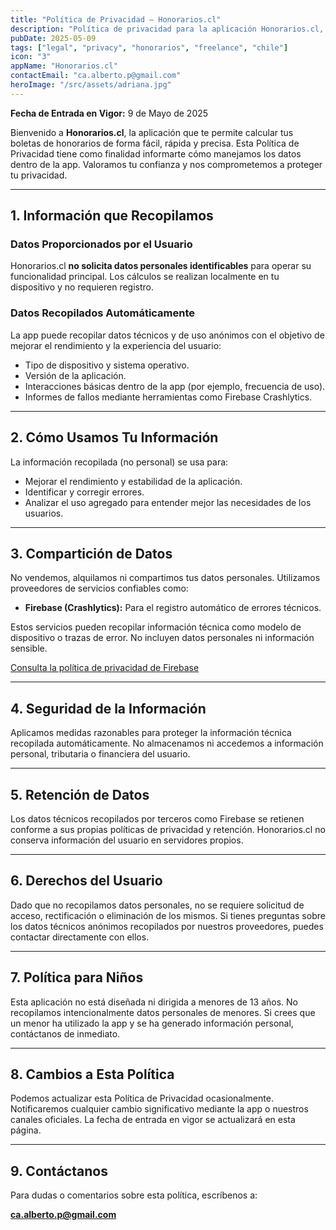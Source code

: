 ```yaml
---
title: "Política de Privacidad – Honorarios.cl"
description: "Política de privacidad para la aplicación Honorarios.cl, orientada a profesionales independientes y freelancers en Chile."
pubDate: 2025-05-09
tags: ["legal", "privacy", "honorarios", "freelance", "chile"]
icon: "3"
appName: "Honorarios.cl"
contactEmail: "ca.alberto.p@gmail.com"
heroImage: "/src/assets/adriana.jpg"
---
```


**Fecha de Entrada en Vigor:** 9 de Mayo de 2025

Bienvenido a **Honorarios.cl**, la aplicación que te permite calcular tus boletas de honorarios de forma fácil, rápida y precisa. Esta Política de Privacidad tiene como finalidad informarte cómo manejamos los datos dentro de la app. Valoramos tu confianza y nos comprometemos a proteger tu privacidad.

---

## 1. Información que Recopilamos

### Datos Proporcionados por el Usuario

Honorarios.cl **no solicita datos personales identificables** para operar su funcionalidad principal. Los cálculos se realizan localmente en tu dispositivo y no requieren registro.

### Datos Recopilados Automáticamente

La app puede recopilar datos técnicos y de uso anónimos con el objetivo de mejorar el rendimiento y la experiencia del usuario:

- Tipo de dispositivo y sistema operativo.
- Versión de la aplicación.
- Interacciones básicas dentro de la app (por ejemplo, frecuencia de uso).
- Informes de fallos mediante herramientas como Firebase Crashlytics.

---

## 2. Cómo Usamos Tu Información

La información recopilada (no personal) se usa para:

- Mejorar el rendimiento y estabilidad de la aplicación.
- Identificar y corregir errores.
- Analizar el uso agregado para entender mejor las necesidades de los usuarios.

---

## 3. Compartición de Datos

No vendemos, alquilamos ni compartimos tus datos personales. Utilizamos proveedores de servicios confiables como:

- **Firebase (Crashlytics):** Para el registro automático de errores técnicos.

Estos servicios pueden recopilar información técnica como modelo de dispositivo o trazas de error. No incluyen datos personales ni información sensible.

[Consulta la política de privacidad de Firebase](https://policies.google.com/privacy)

---

## 4. Seguridad de la Información

Aplicamos medidas razonables para proteger la información técnica recopilada automáticamente. No almacenamos ni accedemos a información personal, tributaria o financiera del usuario.

---

## 5. Retención de Datos

Los datos técnicos recopilados por terceros como Firebase se retienen conforme a sus propias políticas de privacidad y retención. Honorarios.cl no conserva información del usuario en servidores propios.

---

## 6. Derechos del Usuario

Dado que no recopilamos datos personales, no se requiere solicitud de acceso, rectificación o eliminación de los mismos. Si tienes preguntas sobre los datos técnicos anónimos recopilados por nuestros proveedores, puedes contactar directamente con ellos.

---

## 7. Política para Niños

Esta aplicación no está diseñada ni dirigida a menores de 13 años. No recopilamos intencionalmente datos personales de menores. Si crees que un menor ha utilizado la app y se ha generado información personal, contáctanos de inmediato.

---

## 8. Cambios a Esta Política

Podemos actualizar esta Política de Privacidad ocasionalmente. Notificaremos cualquier cambio significativo mediante la app o nuestros canales oficiales. La fecha de entrada en vigor se actualizará en esta página.

---

## 9. Contáctanos

Para dudas o comentarios sobre esta política, escríbenos a:

**ca.alberto.p@gmail.com**
